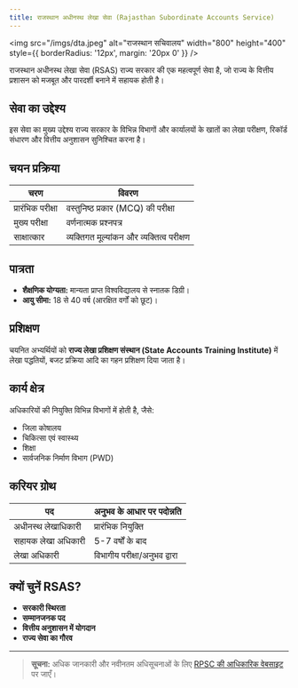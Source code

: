 ```yaml
---
title: राजस्थान अधीनस्थ लेखा सेवा (Rajasthan Subordinate Accounts Service)
---
```


<img
  src="/imgs/dta.jpeg"
  alt="राजस्थान सचिवालय"
  width="800"
  height="400"
  style={{ borderRadius: '12px', margin: '20px 0' }}
/>

राजस्थान अधीनस्थ लेखा सेवा (RSAS) राज्य सरकार की एक महत्वपूर्ण सेवा है, जो राज्य के वित्तीय प्रशासन को मजबूत और पारदर्शी बनाने में सहायक होती है।

## सेवा का उद्देश्य

इस सेवा का मुख्य उद्देश्य राज्य सरकार के विभिन्न विभागों और कार्यालयों के खातों का लेखा परीक्षण, रिकॉर्ड संधारण और वित्तीय अनुशासन सुनिश्चित करना है।

## चयन प्रक्रिया

| चरण             | विवरण                               |
|-----------------|-------------------------------------|
| प्रारंभिक परीक्षा | वस्तुनिष्ठ प्रकार (MCQ) की परीक्षा   |
| मुख्य परीक्षा     | वर्णनात्मक प्रश्नपत्र                |
| साक्षात्कार       | व्यक्तिगत मूल्यांकन और व्यक्तित्व परीक्षण |

## पात्रता

- **शैक्षणिक योग्यता:** मान्यता प्राप्त विश्वविद्यालय से स्नातक डिग्री।
- **आयु सीमा:** 18 से 40 वर्ष (आरक्षित वर्गों को छूट)।

## प्रशिक्षण

चयनित अभ्यर्थियों को **राज्य लेखा प्रशिक्षण संस्थान (State Accounts Training Institute)** में लेखा पद्धतियों, बजट प्रक्रिया आदि का गहन प्रशिक्षण दिया जाता है।

## कार्य क्षेत्र

अधिकारियों की नियुक्ति विभिन्न विभागों में होती है, जैसे:

- जिला कोषालय
- चिकित्सा एवं स्वास्थ्य
- शिक्षा
- सार्वजनिक निर्माण विभाग (PWD)

## करियर ग्रोथ

| पद                  | अनुभव के आधार पर पदोन्नति |
|---------------------|---------------------------|
| अधीनस्थ लेखाधिकारी   | प्रारंभिक नियुक्ति         |
| सहायक लेखा अधिकारी   | 5-7 वर्षों के बाद          |
| लेखा अधिकारी         | विभागीय परीक्षा/अनुभव द्वारा |

## क्यों चुनें RSAS?

- **सरकारी स्थिरता**
- **सम्मानजनक पद**
- **वित्तीय अनुशासन में योगदान**
- **राज्य सेवा का गौरव**

---

> **सूचना:** अधिक जानकारी और नवीनतम अधिसूचनाओं के लिए [RPSC की आधिकारिक वेबसाइट](https://rpsc.rajasthan.gov.in) पर जाएँ।
